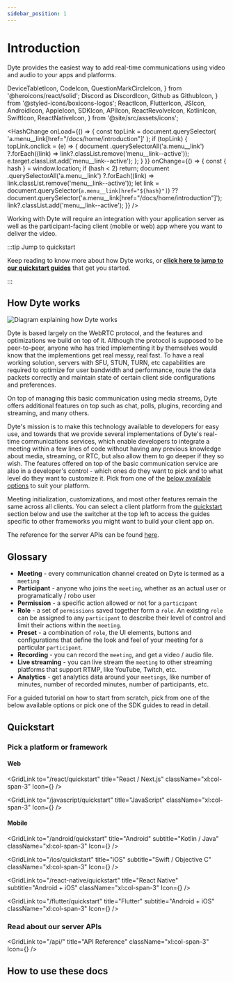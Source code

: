 ```yaml
---
sidebar_position: 1
---
```


# Introduction

Dyte provides the easiest way to add real-time communications using video and audio to your apps and platforms.

<!--truncate-->

  DeviceTabletIcon,
  CodeIcon,
  QuestionMarkCircleIcon,
} from '@heroicons/react/solid';
  Discord as DiscordIcon,
  Github as GithubIcon,
} from '@styled-icons/boxicons-logos';
  ReactIcon,
  FlutterIcon,
  JSIcon,
  AndroidIcon,
  AppleIcon,
  SDKIcon,
  APIIcon,
  ReactRevolveIcon,
  KotlinIcon,
  SwiftIcon,
  ReactNativeIcon,
} from '@site/src/assets/icons';

<!-- Hack for highlighting menu links with anchor tags -->

<HashChange
  onLoad={() => {
    const topLink = document.querySelector(
      'a.menu__link[href="/docs/home/introduction"]'
    );
    if (topLink) {
      topLink.onclick = (e) => {
        document
          .querySelectorAll('a.menu__link')
          ?.forEach((link) => link?.classList.remove('menu__link--active'));
        e.target.classList.add('menu__link--active');
      };
    }
  }}
  onChange={() => {
    const { hash } = window.location;
    if (hash < 2) return;
    document
      .querySelectorAll('a.menu__link')
      ?.forEach((link) => link.classList.remove('menu__link--active'));
    let link =
      document.querySelector(`a.menu__link[href="${hash}"]`) ??
      document.querySelector('a.menu__link[href="/docs/home/introduction"]');
    link?.classList.add('menu__link--active');
  }}
/>

Working with Dyte will require an integration with your application server as well as the participant-facing client (mobile or web) app where you want to deliver the video.

:::tip Jump to quickstart

Keep reading to know more about how Dyte works, or [**click here to jump to our quickstart guides**](#quickstart) that get you started.

:::

## How Dyte works

![Diagram explaining how Dyte works](/how-dyte-works.svg)

<!-- ![Diagram explaining how Dyte works](./how-dyte-works.png) -->

Dyte is based largely on the WebRTC protocol, and the features and optimizations we build on top of it. Although the protocol is supposed to be peer-to-peer, anyone who has tried implementing it by themselves would know that the implementions get real messy, real fast. To have a real working solution, servers with SFU, STUN, TURN, etc capabilities are required to optimize for user bandwidth and performance, route the data packets correctly and maintain state of certain client side configurations and preferences.

On top of managing this basic communication using media streams, Dyte offers additional features on top such as chat, polls, plugins, recording and streaming, and many others.

Dyte's mission is to make this technology available to developers for easy use, and towards that we provide several implementations of Dyte's real-time communications services, which enable developers to integrate a meeting within a few lines of code without having any previous knowledge about media, streaming, or RTC, but also allow them to go deeper if they so wish. The features offered on top of the basic communication service are also in a developer's control - which ones do they want to pick and to what level do they want to customize it.
Pick from one of the [below available options](#quickstart) to suit your platform.

Meeting initialization, customizations, and most other features remain the same across all clients. You can select a client platform from the [quickstart](#quickstart) section below and use the switcher at the top left to access the guides specific to other frameworks you might want to build your client app on.

The reference for the server APIs can be found [here](#read-about-our-server-apis).

## Glossary

- **Meeting** - every communication channel created on Dyte is termed as a `meeting`
- **Participant** - anyone who joins the `meeting`, whether as an actual user or programatically / robo user
- **Permission** - a specific action allowed or not for a `participant`
- **Role** - a set of `permissions` saved together form a `role`. An existing `role` can be assigned to any `participant` to describe their level of control and limit their actions within the `meeting`.
- **Preset** - a combination of `role`, the UI elements, buttons and configurations that define the look and feel of your meeting for a particular `participant`.
- **Recording** - you can record the `meeting`, and get a video / audio file.
- **Live streaming** - you can live stream the `meeting` to other streaming platforms that support RTMP, like YouTube, Twitch, etc.
- **Analytics** - get analytics data around your `meetings`, like number of minutes, number of recorded minutes, number of participants, etc.

For a guided tutorial on how to start from scratch, pick from one of the below available options or pick one of the SDK guides to read in detail.

## Quickstart

<div className="grid xl:grid-cols-6 gap-4">

<GetStartedCard
  title="Mobile app using Client SDK with React"
  className="xl:col-span-2 from-[#4B6CB7] to-[#182848]"
  getStartedLink="/react-native/quickstart"
  repoLink="https://github.com/dyte-in"
  BGIcon={ReactNativeIcon}
  bgClassName="h-48 rotate-[-28deg] right-[-48px] bottom-[-6rem]"
/>

<GetStartedCard
  title="Web app using Client SDK with React"
  className="xl:col-span-2 from-[#1488CC] to-[#2B32B2]"
  getStartedLink="/react/quickstart"
  repoLink="https://github.com/dyte-in"
  BGIcon={ReactRevolveIcon}
  bgClassName="rotate-[32deg] right-[-8px] bottom-[-2.25rem]"
/>

<GetStartedCard
  title="Mobile app using Client SDK with Kotlin"
  className="xl:col-span-2 bg-gradient-to-rl from-[#CB55C0] to-[#F28E0E]"
  getStartedLink="/android/quickstart"
  repoLink="https://github.com/dyte-in"
  bgClassName=""
  BGIcon={KotlinIcon}
  bgClassName="block rotate-[-5deg] right-[-24px] bottom-[-0.75rem]"
/>

<GetStartedCard
  title="Mobile app using Client SDK with Swift"
  className="xl:col-span-2 bg-gradient-to-rl from-[#FF512F] to-[#F09819]"
  getStartedLink="/ios/quickstart"
  repoLink="https://github.com/dyte-in"
  bgClassName=""
  BGIcon={SwiftIcon}
  bgClassName="block rotate-[-5deg] right-1 bottom-[-0.5rem]"
/>

</div>

<!-- ### Pick a client SDK

<div className="grid xl:grid-cols-6 gap-4">

<GridLink
  to="/react/quickstart"
  className="xl:col-span-3 py-6"
  title="Client SDK"
  Icon={
    <ReactIcon className="h-10 mr-4" />
  }
/>

</div> -->

### Pick a platform or framework

#### Web

<div className="grid xl:grid-cols-6 gap-4">

<GridLink
  to="/react/quickstart"
  title="React / Next.js"
  className="xl:col-span-3"
  Icon={<ReactIcon className="h-10 mr-4" />}
/>

<GridLink
  to="/javascript/quickstart"
  title="JavaScript"
  className="xl:col-span-3"
  Icon={<JSIcon className="h-10 mr-4" />}
/>

</div>

#### Mobile

<div className="grid xl:grid-cols-6 gap-4">

<GridLink
  to="/android/quickstart"
  title="Android"
  subtitle="Kotlin / Java"
  className="xl:col-span-3"
  Icon={<AndroidIcon className="h-10 mr-4" />}
/>

<GridLink
  to="/ios/quickstart"
  title="iOS"
  subtitle="Swift / Objective C"
  className="xl:col-span-3"
  Icon={<AppleIcon className="h-10 mr-4" />}
/>

<GridLink
  to="/react-native/quickstart"
  title="React Native"
  subtitle="Android + iOS"
  className="xl:col-span-3"
  Icon={<ReactIcon className="h-10 mr-4" />}
/>

<GridLink
  to="/flutter/quickstart"
  title="Flutter"
  subtitle="Android + iOS"
  className="xl:col-span-3"
  Icon={<FlutterIcon className="h-10 mr-4" />}
/>

</div>

### Read about our server APIs

<div className="grid xl:grid-cols-6 gap-4">

<GridLink
  to="/api/"
  title="API Reference"
  className="xl:col-span-3"
  Icon={<APIIcon className="h-10 mr-6" />}
/>

</div>

<!-- or pick from one of our official API client packages -->

<!-- You can also use our developer portal to perform many of the actions usually performed via API, and much more. -->

<!-- {/_ <div className="grid xl:grid-cols-6 gap-4"></div> _/} -->

## How to use these docs

<div className="grid xl:grid-cols-6 gap-4">

<GridLink
  to="/react/quickstart"
  className="xl:col-span-2 py-4"
  title="Product Integration Guides"
  subtitle="End to end tutorials on getting started from scratch on specific use cases."
/>

<GridLink
  to="/react/quickstart"
  className="xl:col-span-2 py-4"
  title="Client SDK Guides"
  subtitle="Complete reference to our client SDKs for various client platforms."
/>

<GridLink
  to="/api/"
  className="xl:col-span-2 py-4"
  title="API Reference"
  subtitle="Complete reference to our HTTP APIs that you can use to interact with the Dyte platform."
/>

</div>
